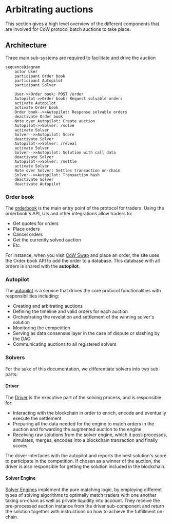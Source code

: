 # Arbitrating auctions

This section gives a high level overview of the different components that are involved for CoW protocol batch auctions to take place.

## Architecture

Three main sub-systems are required to facilitate and drive the auction

```mermaid
sequenceDiagram
    actor User
    participant Order book
    participant Autopilot
    participant Solver

    User->>Order book: POST /order
    Autopilot->>Order book: Request solvable orders
    activate Autopilot
    activate Order book
    Order book-->>Autopilot: Response solvable orders
    deactivate Order book
    Note over Autopilot: Create auction
    Autopilot->>Solver: /solve
    activate Solver
    Solver-->>Autopilot: Score
    deactivate Solver
    Autopilot->>Solver: /reveal
    activate Solver
    Solver-->>Autopilot: Solution with call data
    deactivate Solver
    Autopilot->>Solver: /settle
    activate Solver
    Note over Solver: Settles transaction on-chain
    Solver-->>Autopilot: Transaction hash
    deactivate Solver
    deactivate Autopilot
```

### Order book

The [orderbook](./arbitrate/orderbook) is the main entry point of the protocol for traders.
Using the orderbook's API, UIs and other integrations allow traders to:

- Get quotes for orders
- Place orders
- Cancel orders
- Get the currently solved auction
- Etc.

For instance, when you visit [CoW Swap](https://swap.cow.fi) and place an order, the site uses the Order book API to add the order to a database. 
This database with all orders is shared with the **autopilot**.

### Autopilot

The [autopilot](./arbitrate/autopilot) is a service that drives the core protocol functionalities with responsibilities including:

- Creating and arbitrating auctions
- Defining the timeline and valid orders for each auction
- Orchestrating the revelation and settlement of the winning solver's solution
- Monitoring the competition
- Serving as data consensus layer in the case of dispute or slashing by the DAO
- Communicating auctions to all registered solvers

### Solvers 
For the sake of this documentation, we differentiate solvers into two sub-parts:

#### Driver

The [Driver](./arbitrate/solver/driver) is the executive part of the solving process, and is responsible for:

- Interacting with the blockchain in order to enrich, encode and eventually execute the settlement
- Preparing all the data needed for the engine to match orders in the auction and forwarding the augmented auction to the engine
- Receiving raw solutions from the solver engine, which it post-processes, simulates, merges, encodes into a blockchain transaction and finally scores

The driver interfaces with the autopilot and reports the best solution's score to participate in the competition.
If chosen as a winner of the auction, the driver is also responsible for getting the solution included in the blockchain.

#### Solver Engine

[Solver Engines](./arbitrate/solver/solver-engine) implement the pure matching logic, by employing different types of solving algorithms to optimally match traders with one another taking on-chain as well as private liquidity into account.
They receive the pre-processed auction instance from the driver sub-component and return the solution together with instructions on how to achieve the fulfillment on-chain.
